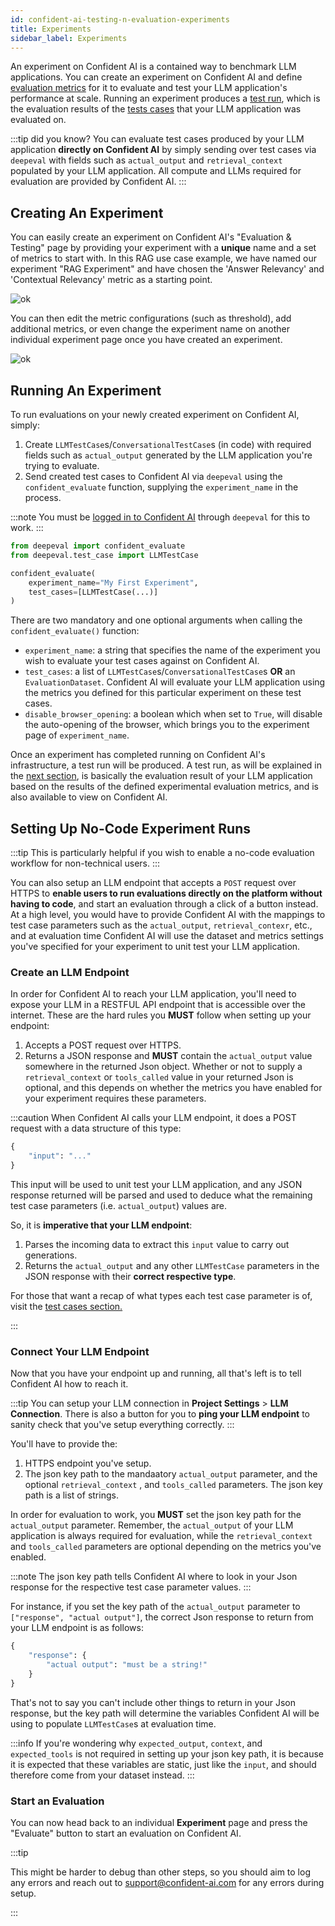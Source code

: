 ```yaml
---
id: confident-ai-testing-n-evaluation-experiments
title: Experiments
sidebar_label: Experiments
---
```


An experiment on Confident AI is a contained way to benchmark LLM applications. You can create an experiment on Confident AI and define [evaluation metrics](/docs/metrics-introduction) for it to evaluate and test your LLM application's performance at scale. Running an experiment produces a [test run](/confident-ai/confident-ai-testing-n-evaluation-test-run), which is the evaluation results of the [tests cases](/docs/evaluation-test-cases) that your LLM application was evaluated on.

:::tip did you know?
You can evaluate test cases produced by your LLM application **directly on Confident AI** by simply sending over test cases via `deepeval` with fields such as `actual_output` and `retrieval_context` populated by your LLM application. All compute and LLMs required for evaluation are provided by Confident AI.
:::

## Creating An Experiment

You can easily create an experiment on Confident AI's "Evaluation & Testing" page by providing your experiment with a **unique** name and a set of metrics to start with. In this RAG use case example, we have named our experiment "RAG Experiment" and have chosen the 'Answer Relevancy' and 'Contextual Relevancy' metric as a starting point.

![ok](https://confident-bucket.s3.amazonaws.com/confident-create-experiment.svg)

You can then edit the metric configurations (such as threshold), add additional metrics, or even change the experiment name on another individual experiment page once you have created an experiment.

![ok](https://confident-bucket.s3.amazonaws.com/confident-edit-experiment.svg)

## Running An Experiment

To run evaluations on your newly created experiment on Confident AI, simply:

1. Create `LLMTestCase`s/`ConversationalTestCase`s (in code) with required fields such as `actual_output` generated by the LLM application you're trying to evaluate.
2. Send created test cases to Confident AI via `deepeval` using the `confident_evaluate` function, supplying the `experiment_name` in the process.

:::note
You must be [logged in to Confident AI](/confident-ai/confident-ai-introduction#login-to-confident-ai) through `deepeval` for this to work.
:::

```python
from deepeval import confident_evaluate
from deepeval.test_case import LLMTestCase

confident_evaluate(
    experiment_name="My First Experiment",
    test_cases=[LLMTestCase(...)]
)
```

There are two mandatory and one optional arguments when calling the `confident_evaluate()` function:

- `experiment_name`: a string that specifies the name of the experiment you wish to evaluate your test cases against on Confident AI.
- `test_cases`: a list of `LLMTestCase`s/`ConversationalTestCase`s **OR** an `EvaluationDataset`. Confident AI will evaluate your LLM application using the metrics you defined for this particular experiment on these test cases.
- `disable_browser_opening`: a boolean which when set to `True`, will disable the auto-opening of the browser, which brings you to the experiment page of `experiment_name`.

Once an experiment has completed running on Confident AI's infrastructure, a test run will be produced. A test run, as will be explained in the [next section](/confident-ai/confident-ai-testing-n-evaluation-test-run), is basically the evaluation result of your LLM application based on the results of the defined experimental evaluation metrics, and is also available to view on Confident AI.

## Setting Up No-Code Experiment Runs

:::tip
This is particularly helpful if you wish to enable a no-code evaluation workflow for non-technical users.
:::

You can also setup an LLM endpoint that accepts a `POST` request over HTTPS to **enable users to run evaluations directly on the platform without having to code**, and start an evaluation through a click of a button instead. At a high level, you would have to provide Confident AI with the mappings to test case parameters such as the `actual_output`, `retrieval_contexr`, etc., and at evaluation time Confident AI will use the dataset and metrics settings you've specified for your experiment to unit test your LLM application.

### Create an LLM Endpoint

In order for Confident AI to reach your LLM application, you'll need to expose your LLM in a RESTFUL API endpoint that is accessible over the internet. These are the hard rules you **MUST** follow when setting up your endpoint:

1. Accepts a POST request over HTTPS.
2. Returns a JSON response and **MUST** contain the `actual_output` value somewhere in the returned Json object. Whether or not to supply a `retrieval_context` or `tools_called` value in your returned Json is optional, and this depends on whether the metrics you have enabled for your experiment requires these parameters.

:::caution
When Confident AI calls your LLM endpoint, it does a POST request with a data structure of this type:

```python
{
    "input": "..."
}
```

This input will be used to unit test your LLM application, and any JSON response returned will be parsed and used to deduce what the remaining test case parameters (i.e. `actual_output`) values are.

So, it is **imperative that your LLM endpoint**:

1. Parses the incoming data to extract this `input` value to carry out generations.
2. Returns the `actual_output` and any other `LLMTestCase` parameters in the JSON response with their **correct respective type**.

For those that want a recap of what types each test case parameter is of, visit the [test cases section.](/docs/evaluation-test-cases)

:::

### Connect Your LLM Endpoint

Now that you have your endpoint up and running, all that's left is to tell Confident AI how to reach it.

:::tip
You can setup your LLM connection in **Project Settings** > **LLM Connection**. There is also a button for you to **ping your LLM endpoint** to sanity check that you've setup everything correctly.
:::

You'll have to provide the:

1.  HTTPS endpoint you've setup.
2.  The json key path to the mandaatory `actual_output` parameter, and the optional `retrieval_context` , and `tools_called` parameters. The json key path is a list of strings.

In order for evaluation to work, you **MUST** set the json key path for the `actual_output` parameter. Remember, the `actual_output` of your LLM application is always required for evaluation, while the `retrieval_context` and `tools_called` parameters are optional depending on the metrics you've enabled.

:::note
The json key path tells Confident AI where to look in your Json response for the respective test case parameter values.
:::

For instance, if you set the key path of the `actual_output` parameter to `["response", "actual output"]`, the correct Json response to return from your LLM endpoint is as follows:

```python
{
    "response": {
        "actual output": "must be a string!"
    }
}
```

That's not to say you can't include other things to return in your Json response, but the key path will determine the variables Confident AI will be using to populate `LLMTestCase`s at evaluation time.

:::info
If you're wondering why `expected_output`, `context`, and `expected_tools` is not required in setting up your json key path, it is because it is expected that these variables are static, just like the `input`, and should therefore come from your dataset instead.
:::

### Start an Evaluation

You can now head back to an individual **Experiment** page and press the "Evaluate" button to start an evaluation on Confident AI.

:::tip

This might be harder to debug than other steps, so you should aim to log any errors and reach out to support@confident-ai.com for any errors during setup.

:::

